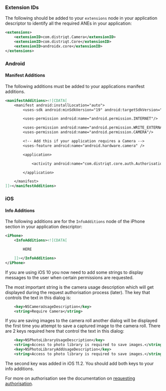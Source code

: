 
### Extension IDs

The following should be added to your `extensions` node in your application descriptor to identify all the required ANEs in your application:

```xml
<extensions>
    <extensionID>com.distriqt.Camera</extensionID>
    <extensionID>com.distriqt.Core</extensionID>
    <extensionID>androidx.core</extensionID>
</extensions>
```

### Android

#### Manifest Additions

The following additions must be added to your applications manifest additions.

```xml
<manifestAdditions><![CDATA[
	<manifest android:installLocation="auto">
		<uses-sdk android:minSdkVersion="19" android:targetSdkVersion="33" />

		<uses-permission android:name="android.permission.INTERNET"/>

		<uses-permission android:name="android.permission.WRITE_EXTERNAL_STORAGE" android:maxSdkVersion="28" />
		<uses-permission android:name="android.permission.CAMERA"/>

		<!-- Add this if your application requires a Camera -->
		<uses-feature android:name="android.hardware.camera" />

		<application>

			<activity android:name="com.distriqt.core.auth.AuthorisationActivity" android:theme="@android:style/Theme.Translucent.NoTitleBar" android:exported="false" />

		</application>

	</manifest>
]]></manifestAdditions>
```

### iOS

#### Info Additions

The following additions are for the `InfoAdditions` node of the iPhone section in your application descriptor:

```xml
<iPhone>
	<InfoAdditions><![CDATA[

		HERE

	]]></InfoAdditions>
</iPhone>
```

If you are using iOS 10 you now need to add some strings to display messages to the user when certain permissions are requested.

The most important string is the camera usage description which will get displayed during the request authorisation process (later).
The key that controls the text in this dialog is:

```xml
	<key>NSCameraUsageDescription</key>
	<string>Require Camera</string>
```

If you are saving images to the camera roll another dialog will be displayed the first time you attempt to save a captured image to the camera roll.
There are 2 keys required here that control the text in this dialog:

```xml
	<key>NSPhotoLibraryUsageDescription</key>
	<string>Access to photo library is required to save images.</string>
	<key>NSPhotoLibraryAddUsageDescription</key>
	<string>Access to photo library is required to save images.</string>
```

The second key was added in iOS 11.2. You should add both keys to your info additions.

For more on authorisation see the documentation on [requesting authorisation](requesting-authorisation).
